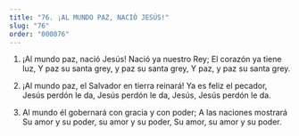 ```yaml
---
title: "76. ¡AL MUNDO PAZ, NACIÓ JESÚS!"
slug: "76"
order: "000076"
---
```

1. ¡Al mundo paz, nació Jesús! Nació ya nuestro Rey; El corazón ya tiene luz,
Y paz su santa grey, y paz su santa grey, Y paz, y paz su santa grey.

2.	¡Al mundo paz, el Salvador en tierra reinará! Ya es feliz el pecador,
Jesús perdón le da, Jesús perdón le da, Jesús, Jesús perdón le da.

3.	Al mundo él gobernará con gracia y con poder; A las naciones mostrará
Su amor y su poder, su amor y su poder, Su amor, su amor y su poder.

